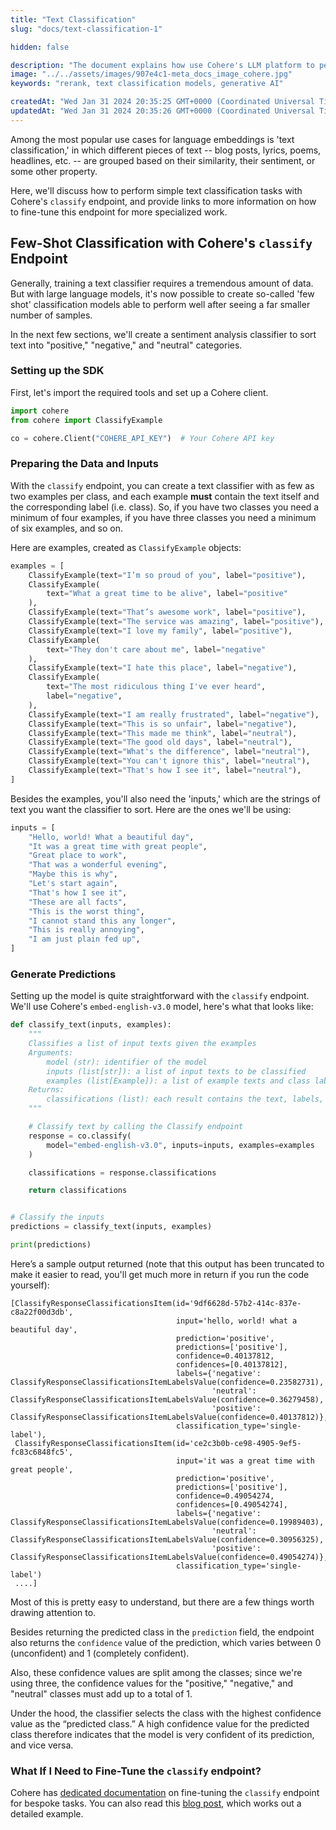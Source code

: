 ```yaml
---
title: "Text Classification"
slug: "docs/text-classification-1"

hidden: false

description: "The document explains how use Cohere's LLM platform to perform text classification tasks."
image: "../../assets/images/907e4c1-meta_docs_image_cohere.jpg"  
keywords: "rerank, text classification models, generative AI"

createdAt: "Wed Jan 31 2024 20:35:25 GMT+0000 (Coordinated Universal Time)"
updatedAt: "Wed Jan 31 2024 20:35:26 GMT+0000 (Coordinated Universal Time)"
---
```


Among the most popular use cases for language embeddings is 'text classification,' in which different pieces of text -- blog posts, lyrics, poems, headlines, etc. -- are grouped based on their similarity, their sentiment, or some other property.

Here, we'll discuss how to perform simple text classification tasks with Cohere's `classify` endpoint, and provide links to more information on how to fine-tune this endpoint for more specialized work.

## Few-Shot Classification with Cohere's `classify` Endpoint

Generally, training a text classifier requires a tremendous amount of data. But with large language models, it's now possible to create so-called 'few shot' classification models able to perform well after seeing a far smaller number of samples.

In the next few sections, we'll create a sentiment analysis classifier to sort text into "positive," "negative," and "neutral" categories.

### Setting up the SDK

First, let's import the required tools and set up a Cohere client.

```python PYTHON
import cohere
from cohere import ClassifyExample
```
```python PYTHON
co = cohere.Client("COHERE_API_KEY")  # Your Cohere API key
```

### Preparing the Data and Inputs

With the `classify` endpoint, you can create a text classifier with as few as two examples per class, and each example **must** contain the text itself and the corresponding label (i.e. class). So, if you have two classes you need a minimum of four examples, if you have three classes you need a minimum of six examples, and so on.

Here are examples, created as `ClassifyExample` objects:

```python PYTHON
examples = [
    ClassifyExample(text="I’m so proud of you", label="positive"),
    ClassifyExample(
        text="What a great time to be alive", label="positive"
    ),
    ClassifyExample(text="That’s awesome work", label="positive"),
    ClassifyExample(text="The service was amazing", label="positive"),
    ClassifyExample(text="I love my family", label="positive"),
    ClassifyExample(
        text="They don't care about me", label="negative"
    ),
    ClassifyExample(text="I hate this place", label="negative"),
    ClassifyExample(
        text="The most ridiculous thing I've ever heard",
        label="negative",
    ),
    ClassifyExample(text="I am really frustrated", label="negative"),
    ClassifyExample(text="This is so unfair", label="negative"),
    ClassifyExample(text="This made me think", label="neutral"),
    ClassifyExample(text="The good old days", label="neutral"),
    ClassifyExample(text="What's the difference", label="neutral"),
    ClassifyExample(text="You can't ignore this", label="neutral"),
    ClassifyExample(text="That's how I see it", label="neutral"),
]
```

Besides the examples, you'll also need the 'inputs,' which are the strings of text you want the classifier to sort. Here are the ones we'll be using:

```python PYTHON
inputs = [
    "Hello, world! What a beautiful day",
    "It was a great time with great people",
    "Great place to work",
    "That was a wonderful evening",
    "Maybe this is why",
    "Let's start again",
    "That's how I see it",
    "These are all facts",
    "This is the worst thing",
    "I cannot stand this any longer",
    "This is really annoying",
    "I am just plain fed up",
]
```

### Generate Predictions

Setting up the model is quite straightforward with the `classify` endpoint. We'll use Cohere's `embed-english-v3.0` model, here's what that looks like:

```python PYTHON
def classify_text(inputs, examples):
    """
    Classifies a list of input texts given the examples
    Arguments:
        model (str): identifier of the model
        inputs (list[str]): a list of input texts to be classified
        examples (list[Example]): a list of example texts and class labels
    Returns:
        classifications (list): each result contains the text, labels, and conf values
    """

    # Classify text by calling the Classify endpoint
    response = co.classify(
        model="embed-english-v3.0", inputs=inputs, examples=examples
    )

    classifications = response.classifications

    return classifications


# Classify the inputs
predictions = classify_text(inputs, examples)

print(predictions)
```

Here’s a sample output returned (note that this output has been truncated to make it easier to read, you'll get much more in return if you run the code yourself):

```
[ClassifyResponseClassificationsItem(id='9df6628d-57b2-414c-837e-c8a22f00d3db',
                                     input='hello, world! what a beautiful day',
                                     prediction='positive',
                                     predictions=['positive'],
                                     confidence=0.40137812,
                                     confidences=[0.40137812],
                                     labels={'negative': ClassifyResponseClassificationsItemLabelsValue(confidence=0.23582731),
                                             'neutral': ClassifyResponseClassificationsItemLabelsValue(confidence=0.36279458),
                                             'positive': ClassifyResponseClassificationsItemLabelsValue(confidence=0.40137812)},
                                     classification_type='single-label'),
 ClassifyResponseClassificationsItem(id='ce2c3b0b-ce98-4905-9ef5-fc83c6848fc5',
                                     input='it was a great time with great people',
                                     prediction='positive',
                                     predictions=['positive'],
                                     confidence=0.49054274,
                                     confidences=[0.49054274],
                                     labels={'negative': ClassifyResponseClassificationsItemLabelsValue(confidence=0.19989403),
                                             'neutral': ClassifyResponseClassificationsItemLabelsValue(confidence=0.30956325),
                                             'positive': ClassifyResponseClassificationsItemLabelsValue(confidence=0.49054274)},
                                     classification_type='single-label')
 ....]
```

Most of this is pretty easy to understand, but there are a few things worth drawing attention to.

Besides returning the predicted class in the `prediction` field, the endpoint also returns the `confidence` value of the prediction, which varies between 0 (unconfident) and 1 (completely confident).

Also, these confidence values are split among the classes; since we're using three, the confidence values for the "positive," "negative," and "neutral" classes must add up to a total of 1.

Under the hood, the classifier selects the class with the highest confidence value as the “predicted class.” A high confidence value for the predicted class therefore indicates that the model is very confident of its prediction, and vice versa.

### What If I Need to Fine-Tune the `classify` endpoint?

Cohere has [dedicated documentation](/docs/classify-fine-tuning) on fine-tuning the `classify` endpoint for bespoke tasks. You can also read this [blog post](/blog/fine-tuning-for-classification), which works out a detailed example.